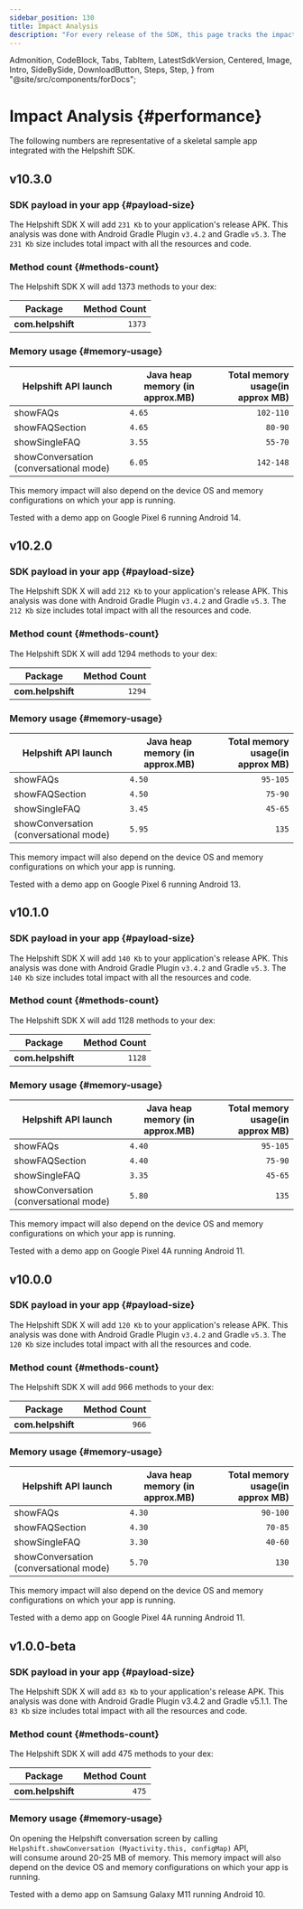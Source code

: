 ```yaml
---
sidebar_position: 130
title: Impact Analysis
description: "For every release of the SDK, this page tracks the impact of the SDK on various build and runtime aspects of your application."
---
```


  Admonition,
  CodeBlock,
  Tabs,
  TabItem,
  LatestSdkVersion,
  Centered,
  Image,
  Intro,
  SideBySide,
  DownloadButton,
  Steps,
  Step,
} from "@site/src/components/forDocs";

# Impact Analysis {#performance}

<Intro>

The following numbers are representative of a skeletal sample app
integrated with the Helpshift SDK.

</Intro>

## v10.3.0

### SDK payload in your app {#payload-size}

The Helpshift SDK X will add `231 Kb` to your application's release APK.
This analysis was done with Android Gradle Plugin `v3.4.2` and Gradle `v5.3`.
The `231 Kb` size includes total impact with all the resources and code.

### Method count {#methods-count}

The Helpshift SDK X will add 1373 methods to your dex:

| Package           | Method Count |
| ----------------- | -----------: |
| **com.helpshift** |       `1373` |

### Memory usage {#memory-usage}

| Helpshift API launch                   | Java heap memory (in approx.MB) | Total memory usage(in approx MB) |
| -------------------------------------- | ------------------------------- | -------------------------------: |
| showFAQs                               | `4.65`                          |                         `102-110` |
| showFAQSection                         | `4.65`                          |                          `80-90` |
| showSingleFAQ                          | `3.55`                          |                          `55-70` |
| showConversation (conversational mode) | `6.05`                          |                            `142-148` |

This memory impact will also depend on the device OS and memory configurations on which your app is running.

<Admonition type="info" title="Note">

Tested with a demo app on Google Pixel 6 running Android 14.

</Admonition>

## v10.2.0

### SDK payload in your app {#payload-size}

The Helpshift SDK X will add `212 Kb` to your application's release APK.
This analysis was done with Android Gradle Plugin `v3.4.2` and Gradle `v5.3`.
The `212 Kb` size includes total impact with all the resources and code.

### Method count {#methods-count}

The Helpshift SDK X will add 1294 methods to your dex:

| Package           | Method Count |
| ----------------- | -----------: |
| **com.helpshift** |       `1294` |

### Memory usage {#memory-usage}

| Helpshift API launch                   | Java heap memory (in approx.MB) | Total memory usage(in approx MB) |
| -------------------------------------- | ------------------------------- | -------------------------------: |
| showFAQs                               | `4.50`                          |                         `95-105` |
| showFAQSection                         | `4.50`                          |                          `75-90` |
| showSingleFAQ                          | `3.45`                          |                          `45-65` |
| showConversation (conversational mode) | `5.95`                          |                            `135` |

This memory impact will also depend on the device OS and memory configurations on which your app is running.

<Admonition type="info" title="Note">

Tested with a demo app on Google Pixel 6 running Android 13.

</Admonition>

## v10.1.0

### SDK payload in your app {#payload-size}

The Helpshift SDK X will add `140 Kb` to your application's release APK.
This analysis was done with Android Gradle Plugin `v3.4.2` and Gradle `v5.3`.
The `140 Kb` size includes total impact with all the resources and code.

### Method count {#methods-count}

The Helpshift SDK X will add 1128 methods to your dex:

| Package           | Method Count |
| ----------------- | -----------: |
| **com.helpshift** |       `1128` |

### Memory usage {#memory-usage}

| Helpshift API launch                   | Java heap memory (in approx.MB) | Total memory usage(in approx MB) |
| -------------------------------------- | ------------------------------- | -------------------------------: |
| showFAQs                               | `4.40`                          |                         `95-105` |
| showFAQSection                         | `4.40`                          |                          `75-90` |
| showSingleFAQ                          | `3.35`                          |                          `45-65` |
| showConversation (conversational mode) | `5.80`                          |                            `135` |

This memory impact will also depend on the device OS and memory configurations on which your app is running.

<Admonition type="info" title="Note">

Tested with a demo app on Google Pixel 4A running Android 11.

</Admonition>

## v10.0.0

### SDK payload in your app {#payload-size}

The Helpshift SDK X will add `120 Kb` to your application's release APK.
This analysis was done with Android Gradle Plugin `v3.4.2` and Gradle `v5.3`.
The `120 Kb` size includes total impact with all the resources and code.

### Method count {#methods-count}

The Helpshift SDK X will add 966 methods to your dex:

| Package           | Method Count |
| ----------------- | -----------: |
| **com.helpshift** |        `966` |

### Memory usage {#memory-usage}

| Helpshift API launch                   | Java heap memory (in approx.MB) | Total memory usage(in approx MB) |
| -------------------------------------- | ------------------------------- | -------------------------------: |
| showFAQs                               | `4.30`                          |                         `90-100` |
| showFAQSection                         | `4.30`                          |                          `70-85` |
| showSingleFAQ                          | `3.30`                          |                          `40-60` |
| showConversation (conversational mode) | `5.70`                          |                            `130` |

This memory impact will also depend on the device OS and memory configurations on which your app is running.

<Admonition type="info" title="Note">

Tested with a demo app on Google Pixel 4A running Android 11.

</Admonition>

## v1.0.0-beta

### SDK payload in your app {#payload-size}

The Helpshift SDK X will add `83 Kb` to your application's release APK. This analysis was done with Android Gradle Plugin v3.4.2 and Gradle v5.1.1.
The `83 Kb` size includes total impact with all the resources and code.

### Method count {#methods-count}

The Helpshift SDK X will add 475 methods to your dex:

| Package           | Method Count |
| ----------------- | -----------: |
| **com.helpshift** |        `475` |

### Memory usage {#memory-usage}

On opening the Helpshift conversation screen by calling `Helpshift.showConversation (Myactivity.this, configMap)` API,  
will consume around 20-25 MB of memory.
This memory impact will also depend on the device OS and memory configurations on which your app is running.

<Admonition type="info" title="Note">

Tested with a demo app on Samsung Galaxy M11 running Android 10.

</Admonition>
